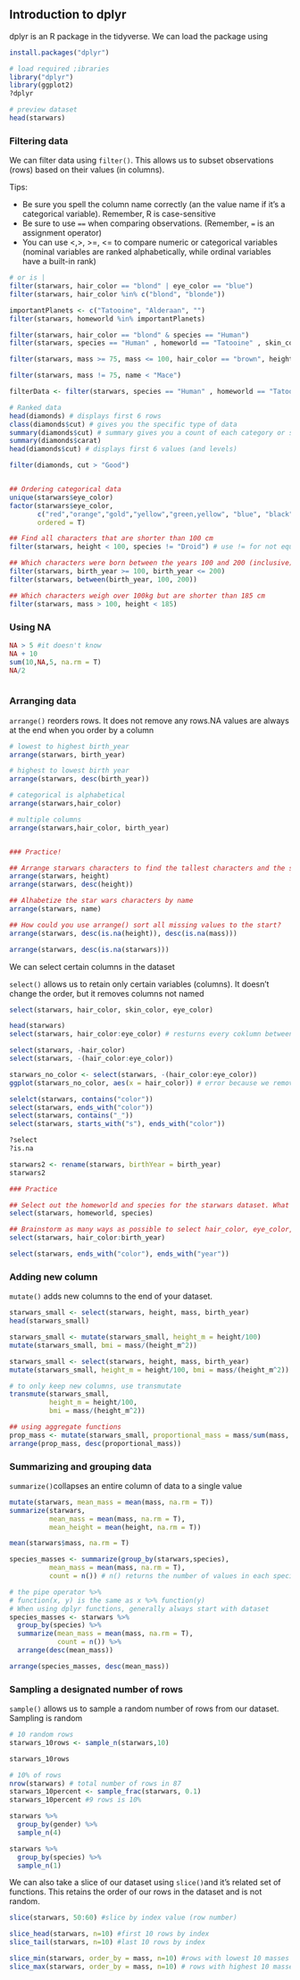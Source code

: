## Introduction to dplyr

dplyr is an R package in the tidyverse. We can load the package using

```r
install.packages("dplyr")

# load required ;ibraries
library("dplyr")
library(ggplot2)
?dplyr

# preview dataset
head(starwars)
```


### Filtering data
We can filter data using `filter()`. This allows us to subset observations (rows) based on their values (in columns).

Tips:

  * Be sure you spell the column name correctly (an the value name if it's a categorical variable). Remember, R is case-sensitive
  * Be sure to use `==` when comparing observations. (Remember, `=` is an assignment operator)
  * You can use <,>, >=, <= to compare numeric or categorical variables (nominal variables are ranked alphabetically, while ordinal variables have a built-in rank)

```r
# or is |
filter(starwars, hair_color == "blond" | eye_color == "blue")
filter(starwars, hair_color %in% c("blond", "blonde")) 

importantPlanets <- c("Tatooine", "Alderaan", "")
filter(starwars, homeworld %in% importantPlanets)

filter(starwars, hair_color == "blond" & species == "Human")
filter(starwars, species == "Human" , homeworld == "Tatooine" , skin_color == "fair")

filter(starwars, mass >= 75, mass <= 100, hair_color == "brown", height > 170)

filter(starwars, mass != 75, name < "Mace")

filterData <- filter(starwars, species == "Human" , homeworld == "Tatooine" , skin_color == "fair")

# Ranked data
head(diamonds) # displays first 6 rows
class(diamonds$cut) # gives you the specific type of data
summary(diamonds$cut) # summary gives you a count of each category or summary statistics if numeric
summary(diamonds$carat)
head(diamonds$cut) # displays first 6 values (and levels)

filter(diamonds, cut > "Good")


## Ordering categorical data
unique(starwars$eye_color)
factor(starwars$eye_color, 
       c("red","orange","gold","yellow","green,yellow", "blue", "black"),
       ordered = T)

## Find all characters that are shorter than 100 cm
filter(starwars, height < 100, species != "Droid") # use != for not equal to or everything excpet

## Which characters were born between the years 100 and 200 (inclusive)
filter(starwars, birth_year >= 100, birth_year <= 200)
filter(starwars, between(birth_year, 100, 200))

## Which characters weigh over 100kg but are shorter than 185 cm
filter(starwars, mass > 100, height < 185)

```

### Using NA
```r
NA > 5 #it doesn't know
NA + 10
sum(10,NA,5, na.rm = T)
NA/2



```

### Arranging data
`arrange()` reorders rows. It does not remove any rows.NA values are always at the end when you order by a column

```r

# lowest to highest birth_year
arrange(starwars, birth_year)

# highest to lowest birth year
arrange(starwars, desc(birth_year))

# categorical is alphabetical
arrange(starwars,hair_color)

# multiple columns
arrange(starwars,hair_color, birth_year)


### Practice!

## Arrange starwars characters to find the tallest characters and the shortest characters
arrange(starwars, height)
arrange(starwars, desc(height))

## Alhabetize the star wars characters by name
arrange(starwars, name)

## How could you use arrange() sort all missing values to the start?
arrange(starwars, desc(is.na(height)), desc(is.na(mass)))

arrange(starwars, desc(is.na(starwars)))

```

We can select certain columns in the dataset

`select()` allows us to retain only certain variables (columns). It doesn't change the order, but it removes columns not named

```r

select(starwars, hair_color, skin_color, eye_color)

head(starwars)
select(starwars, hair_color:eye_color) # resturns every coklumn between first:last

select(starwars, -hair_color)
select(starwars, -(hair_color:eye_color))

starwars_no_color <- select(starwars, -(hair_color:eye_color))
ggplot(starwars_no_color, aes(x = hair_color)) # error because we removed color

selelct(starwars, contains("color"))
select(starwars, ends_with("color"))
select(starwars, contains("_"))
select(starwars, starts_with("s"), ends_with("color"))

?select
?is.na

starwars2 <- rename(starwars, birthYear = birth_year)
starwars2

### Practice

## Select out the homeworld and species for the starwars dataset. What question might this subset of varaibles help answer?
select(starwars, homeworld, species)

## Brainstorm as many ways as possible to select hair_color, eye_color, skin_color, and birth_year
select(starwars, hair_color:birth_year)

select(starwars, ends_with("color"), ends_with("year"))

```

### Adding new column
`mutate()` adds new columns to the end of your dataset.

```r

starwars_small <- select(starwars, height, mass, birth_year)
head(starwars_small)

starwars_small <- mutate(starwars_small, height_m = height/100)
mutate(starwars_small, bmi = mass/(height_m^2))

starwars_small <- select(starwars, height, mass, birth_year)
mutate(starwars_small, height_m = height/100, bmi = mass/(height_m^2))

# to only keep new columns, use transmutate
transmute(starwars_small,
          height_m = height/100,
          bmi = mass/(height_m^2))

## using aggregate functions
prop_mass <- mutate(starwars_small, proportional_mass = mass/sum(mass, na.rm = T))
arrange(prop_mass, desc(proportional_mass))

```


### Summarizing and grouping data

`summarize()`collapses an entire column of data to a single value

```r

mutate(starwars, mean_mass = mean(mass, na.rm = T))
summarize(starwars, 
          mean_mass = mean(mass, na.rm = T),
          mean_height = mean(height, na.rm = T))

mean(starwars$mass, na.rm = T)

species_masses <- summarize(group_by(starwars,species),
          mean_mass = mean(mass, na.rm = T),
          count = n()) # n() returns the number of values in each species

# the pipe operator %>%
# function(x, y) is the same as x %>% function(y)
# When using dplyr functions, generally always start with dataset
species_masses <- starwars %>%
  group_by(species) %>%
  summarize(mean_mass = mean(mass, na.rm = T),
            count = n()) %>%
  arrange(desc(mean_mass))

arrange(species_masses, desc(mean_mass))

```

### Sampling a designated number of rows
`sample()` allows us to sample a random number of rows from our dataset. Sampling is random

```r

# 10 random rows
starwars_10rows <- sample_n(starwars,10)

starwars_10rows

# 10% of rows
nrow(starwars) # total number of rows in 87
starwars_10percent <- sample_frac(starwars, 0.1)
starwars_10percent #9 rows is 10%

starwars %>%
  group_by(gender) %>%
  sample_n(4)

starwars %>%
  group_by(species) %>%
  sample_n(1)

```

We can also take a slice of our dataset using `slice()`and it's related set of functions. This retains the order of our rows in the dataset and is not random.

```r

slice(starwars, 50:60) #slice by index value (row number)

slice_head(starwars, n=10) #first 10 rows by index
slice_tail(starwars, n=10) #last 10 rows by index

slice_min(starwars, order_by = mass, n=10) #rows with lowest 10 masses
slice_max(starwars, order_by = mass, n=10) # rows with highest 10 masses



```